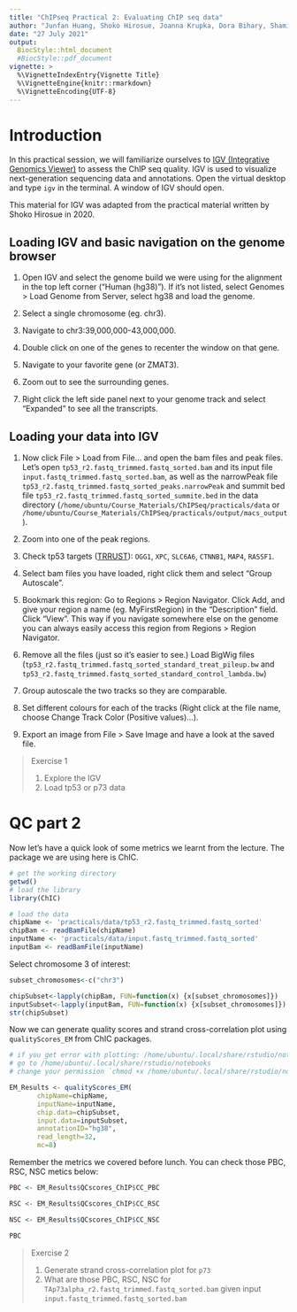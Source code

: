 ```yaml
---
title: "ChIPseq Practical 2: Evaluating ChIP seq data"
author: "Junfan Huang, Shoko Hirosue, Joanna Krupka, Dora Bihary, Shamith Samarajiiwa"
date: "27 July 2021"
output: 
  BiocStyle::html_document
  #BiocStyle::pdf_document
vignette: >
  %\VignetteIndexEntry{Vignette Title}
  %\VignetteEngine{knitr::rmarkdown}
  %\VignetteEncoding{UTF-8} 
---
```


# Introduction
In this practical session, we will familiarize ourselves to [IGV (Integrative Genomics Viewer)](https://software.broadinstitute.org/software/igv/home) to assess the ChIP seq quality. IGV is used to visualize next-generation sequencing data and annotations. Open the virtual desktop and type `igv` in the terminal. A window of IGV should open.

This material for IGV was adapted from the practical material written by Shoko Hirosue in 2020.

## Loading IGV and basic navigation on the genome browser

1. Open IGV and select the genome build we were using for the alignment in the top left corner (“Human (hg38)”). If it's not listed, select Genomes > Load Genome from Server, select hg38 and load the genome.

2. Select a single chromosome (eg. chr3).

3. Navigate to chr3:39,000,000-43,000,000.

4. Double click on one of the genes to recenter the window on that gene.

5. Navigate to your favorite gene (or ZMAT3).

6. Zoom out to see the surrounding genes.

7. Right click the left side panel next to your genome track and select “Expanded” to see all the transcripts.


## Loading your data into IGV

1. Now click File > Load from File… and open the bam files and peak files. Let's open `tp53_r2.fastq_trimmed.fastq_sorted.bam` and its input file `input.fastq_trimmed.fastq_sorted.bam`, as well as the narrowPeak file `tp53_r2.fastq_trimmed.fastq_sorted_peaks.narrowPeak` and summit bed file `tp53_r2.fastq_trimmed.fastq_sorted_summite.bed` in the data directory (`/home/ubuntu/Course_Materials/ChIPSeq/practicals/data` or `/home/ubuntu/Course_Materials/ChIPSeq/practicals/output/macs_output`).

2. Zoom into one of the peak regions.

3. Check tp53 targets ([TRRUST](https://www.grnpedia.org/trrust/result.php?gene=TP53&species=human&confirm=0)): `OGG1`, `XPC`, `SLC6A6`, `CTNNB1`,	`MAP4`, `RASSF1`. 

4. Select bam files you have loaded, right click them and select "Group Autoscale".

5. Bookmark this region:
Go to Regions > Region Navigator. Click Add, and give your region a name (eg. MyFirstRegion) in the “Description” field. Click “View”.
This way if you navigate somewhere else on the genome you can always easily access this region from Regions > Region Navigator.

6. Remove all the files (just so it's easier to see.) Load BigWig files (`tp53_r2.fastq_trimmed.fastq_sorted_standard_treat_pileup.bw` and `tp53_r2.fastq_trimmed.fastq_sorted_standard_control_lambda.bw`)

7. Group autoscale the two tracks so they are comparable.

8. Set different colours for each of the tracks (Right click at the file name, choose Change Track Color (Positive values)…).

9. Export an image from File > Save Image and have a look at the saved file.

> Exercise 1
>
>1. Explore the IGV
>2. Load tp53 or p73 data
>

# QC part 2

Now let's have a quick look of some metrics we learnt from the lecture. The package we are using here is ChIC.

```r
# get the working directory
getwd()
# load the library
library(ChIC)

# load the data
chipName <- 'practicals/data/tp53_r2.fastq_trimmed.fastq_sorted'
chipBam <- readBamFile(chipName)
inputName <- 'practicals/data/input.fastq_trimmed.fastq_sorted'
inputBam <- readBamFile(inputName)
```
Select chromosome 3 of interest:

```r

subset_chromosomes<-c("chr3")

chipSubset<-lapply(chipBam, FUN=function(x) {x[subset_chromosomes]})
inputSubset<-lapply(inputBam, FUN=function(x) {x[subset_chromosomes]})
str(chipSubset)

```

Now we can generate quality scores and strand cross-correlation plot using `qualityScores_EM` from ChIC packages.

```r

# if you get error with plotting: /home/ubuntu/.local/share/rstudio/notebooks
# go to /home/ubuntu/.local/share/rstudio/notebooks
# change your permission `chmod +x /home/ubuntu/.local/share/rstudio/notebooks`

EM_Results <- qualityScores_EM(
       chipName=chipName,
       inputName=inputName,
       chip.data=chipSubset,
       input.data=inputSubset,
       annotationID="hg38",
       read_length=32,
       mc=8)
```
Remember the metrics we covered before lunch. You can check those PBC, RSC, NSC metics below:

```r
PBC <- EM_Results$QCscores_ChIP$CC_PBC

RSC <- EM_Results$QCscores_ChIP$CC_RSC

NSC <- EM_Results$QCscores_ChIP$CC_NSC

PBC
```

> Exercise 2
>
>1. Generate strand cross-correlation plot for `p73`
>2. What are those PBC, RSC, NSC for `TAp73alpha_r2.fastq_trimmed.fastq_sorted.bam` given input `input.fastq_trimmed.fastq_sorted.bam`